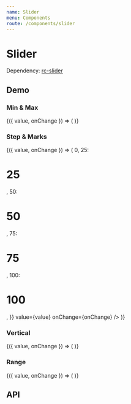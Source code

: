 ```yaml
---
name: Slider
menu: Components
route: /components/slider
---
```




# Slider

Dependency: [rc-slider](https://github.com/react-component/slider/)

## Demo

### Min & Max

<Playground>
  <BasicSliderDemo>
    {({ value, onChange }) => (
      <Slider min={10} max={50} value={value} onChange={onChange} />
    )}
  </BasicSliderDemo>
</Playground>

### Step & Marks

<Playground>
  <BasicSliderDemo>
    {({ value, onChange }) => (
      <Slider
        step={25}
        marks={{
          0: <h1>0</h1>,
          25: <h1>25</h1>,
          50: <h1>50</h1>,
          75: <h1>75</h1>,
          100: <h1>100</h1>,
        }}
        value={value}
        onChange={onChange}
      />
    )}
  </BasicSliderDemo>
</Playground>

### Vertical

<Playground>
  <BasicSliderDemo>
    {({ value, onChange }) => (
      <Slider isVertical value={value} onChange={onChange} />
    )}
  </BasicSliderDemo>
</Playground>

### Range

<Playground>
  <RangeSliderDemo>
    {({ value, onChange }) => (
      <Slider variant="range" value={value} onChange={onChange} />
    )}
  </RangeSliderDemo>
</Playground>

## API

<Props of={Slider} />

